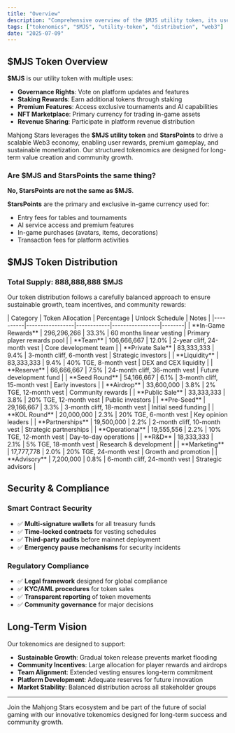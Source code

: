 ```yaml
---
title: "Overview"
description: "Comprehensive overview of the $MJS utility token, its uses, distribution, and long-term vision for the Mahjong Stars platform."
tags: ["tokenomics", "$MJS", "utility-token", "distribution", "web3"]
date: "2025-07-09"
---
```



## $MJS Token Overview

**$MJS** is our utility token with multiple uses:
- **Governance Rights**: Vote on platform updates and features
- **Staking Rewards**: Earn additional tokens through staking
- **Premium Features**: Access exclusive tournaments and AI capabilities
- **NFT Marketplace**: Primary currency for trading in-game assets
- **Revenue Sharing**: Participate in platform revenue distribution

Mahjong Stars leverages the **$MJS utility token** and **StarsPoints** to drive a scalable Web3 economy, enabling user rewards, premium gameplay, and sustainable monetization. Our structured tokenomics are designed for long-term value creation and community growth.

### Are $MJS and StarsPoints the same thing?

**No, StarsPoints are not the same as $MJS**.

<Callout type="info">

**StarsPoints** are the primary and exclusive in-game currency used for:
- Entry fees for tables and tournaments
- AI service access and premium features
- In-game purchases (avatars, items, decorations)
- Transaction fees for platform activities

</Callout>


## $MJS Token Distribution

### Total Supply: 888,888,888 $MJS

Our token distribution follows a carefully balanced approach to ensure sustainable growth, team incentives, and community rewards:

<Card className='mt-4'>
| Category | Token Allocation | Percentage | Unlock Schedule | Notes |
|----------|-----------------|------------|-----------------|--------|
| **In-Game Rewards** | 296,296,266 | 33.3% | 60 months linear vesting | Primary player rewards pool |
| **Team** | 106,666,667 | 12.0% | 2-year cliff, 24-month vest | Core development team |
| **Private Sale** | 83,333,333 | 9.4% | 3-month cliff, 6-month vest | Strategic investors |
| **Liquidity** | 83,333,333 | 9.4% | 40% TGE, 8-month vest | DEX and CEX liquidity |
| **Reserve** | 66,666,667 | 7.5% | 24-month cliff, 36-month vest | Future development fund |
| **Seed Round** | 54,166,667 | 6.1% | 3-month cliff, 15-month vest | Early investors |
| **Airdrop** | 33,600,000 | 3.8% | 2% TGE, 12-month vest | Community rewards |
| **Public Sale** | 33,333,333 | 3.8% | 20% TGE, 12-month vest | Public investors |
| **Pre-Seed** | 29,166,667 | 3.3% | 3-month cliff, 18-month vest | Initial seed funding |
| **KOL Round** | 20,000,000 | 2.3% | 20% TGE, 6-month vest | Key opinion leaders |
| **Partnerships** | 19,500,000 | 2.2% | 2-month cliff, 10-month vest | Strategic partnerships |
| **Operational** | 19,555,556 | 2.2% | 10% TGE, 12-month vest | Day-to-day operations |
| **R&D** | 18,333,333 | 2.1% | 5% TGE, 18-month vest | Research & development |
| **Marketing** | 17,777,778 | 2.0% | 20% TGE, 24-month vest | Growth and promotion |
| **Advisory** | 7,200,000 | 0.8% | 6-month cliff, 24-month vest | Strategic advisors |
</Card>

## Security & Compliance

### Smart Contract Security
- ✅ **Multi-signature wallets** for all treasury funds
- ✅ **Time-locked contracts** for vesting schedules
- ✅ **Third-party audits** before mainnet deployment
- ✅ **Emergency pause mechanisms** for security incidents

### Regulatory Compliance
- ✅ **Legal framework** designed for global compliance
- ✅ **KYC/AML procedures** for token sales
- ✅ **Transparent reporting** of token movements
- ✅ **Community governance** for major decisions

## Long-Term Vision

Our tokenomics are designed to support:
- **Sustainable Growth**: Gradual token release prevents market flooding
- **Community Incentives**: Large allocation for player rewards and airdrops
- **Team Alignment**: Extended vesting ensures long-term commitment
- **Platform Development**: Adequate reserves for future innovation
- **Market Stability**: Balanced distribution across all stakeholder groups

---

Join the Mahjong Stars ecosystem and be part of the future of social gaming with our innovative tokenomics designed for long-term success and community growth. 
